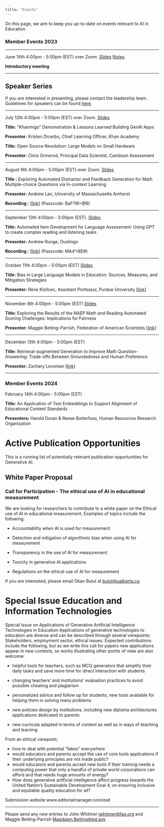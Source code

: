 ```yaml
---
title: "Events"
---
```


On this page, we aim to keep you up-to-date on events relevant to AI in Education.

### **Member Events 2023**

------------------------------------------------------------------------

June 14th 4:00pm - 5:00pm (EST) over Zoom. [Slides](meetings/June2023/slides.html) [Notes](meetings/June14-202.html)

**Introductory meeting**

------------------------------------------------------------------------

## Speaker Series

If you are interested in presenting, please contact the leadership team. Guidelines for speakers can be found [here](guidelines.html).

------------------------------------------------------------------------

July 12th 4:00pm - 5:00pm (EST) over Zoom. [Slides](meetings/July2023/slides.html)

**Title:** "Khanmigo" Demonstration & Lessons Learned Building GenAI Apps

**Presenter:** Kristen Dicerbo, Chief Learning Officer, Khan Academy

**Title:** Open Source Revolution: Large Models on Small Hardware

**Presenter:** Chris Ormerod, Principal Data Scientist, Cambium Assessment

------------------------------------------------------------------------

August 9th 4:00pm - 5:00pm (EST) over Zoom. [Slides](meetings/August2023/slides.html)

**Title :** Exploring Automated Distractor and Feedback Generation for Math Multiple-choice Questions via In-context Learning

**Presenter:** Andrew Lan, University of Massachusetts Amherst

**Recording :** \[[link](https://us06web.zoom.us/rec/share/5o6RtYJJFZgbRRbZBkRfQ9RbuoVnrFN2kFfEAyPRWShEtb-jyrQMmlQK1VfkL707.kgteeW6fkLc5HGnA)\] (Passcode: BaF?W=\@6)

------------------------------------------------------------------------

September 13th 4:00pm - 5:00pm (EST). [Slides](meetings/September2023/slides.html)

**Title:** Automated Item Development for Language Assessment: Using GPT to create complex reading and listening tasks

**Presenter:** Andrew Runge, Duolingo

**Recording :** \[[link](https://us06web.zoom.us/rec/share/4NrrZz3BHsylFTjWaRT5PSZQ7-oqXw0FkuV7igUO26QfY1YcJY5hDYpIj5zcAnYz.mo5Vu0kQERdtpjUP)\] (Passcode: MA4\^r8E#)

------------------------------------------------------------------------

October 11th 4:00pm - 5:00pm (EST) [Slides](meetings/October2023/slides.html)

**Title:** Bias in Large Language Models in Education: Sources, Measures, and Mitigation Strategies

**Presenter:** Réne Kizilcec, Assistant Professor, Purdue University \[[link](https://drive.google.com/file/d/1ln9eJJq4lCOSBscKgvf32eeN_TX5tplH/view?usp=drive_link)\]

------------------------------------------------------------------------

November 8th 4:00pm - 5:00pm (EST) [Slides](meetings/November2023/slides.html)

**Title:** Exploring the Results of the NAEP Math and Reading Automated Scoring Challenges: Implications for Fairness

**Presenter:** Maggie Beiting-Parrish, Federation of American Scientists \[[link](https://drive.google.com/file/d/14aGLApSEGMwDo-LsTbOZo2rMWYreMKE_/view?usp=drive_link)\]

------------------------------------------------------------------------

December 13th 4:00pm - 5:00pm (EST)

**Title:** Retrieval-augmented Generation to Improve Math Question-Answering: Trade-offs Between Groundedness and Human Preference

**Presenter:** Zachary Levonian \[[link](https://drive.google.com/file/d/1x1rHOZVzbfxtdUbGWXPPbMHo0iafAkDk/view?usp=drive_link)\]

------------------------------------------------------------------------

### **Member Events 2024**

February 14th 4:00pm - 5:00pm (EST)

**Title:** An Application of Text Embeddings to Support Alignment of Educational Content Standards

**Presenters:** Harold Doran & Reese Butterfuss, Human Resources Research Organization

# Active Publication Opportunities

This is a running list of potentially relevant publication opportunities for Generative AI.

## White Paper Proposal

### Call for Participation - The ethical use of AI in educational measurement

We are looking for researchers to contribute to a white paper on the Ethical use of AI in educational measurement. Examples of topics include the following:

-   Accountability when AI is used for measurement

-   Detection and mitigation of algorithmic bias when using AI for measurement

-   Transparency in the use of AI for measurement

-   Toxicity in generative AI applications

-   Regulations on the ethical use of AI for measurement

If you are interested, please email Okan Bulut at [bulut\@ualberta.ca](mailto:bulut@ualberta.ca).


# Special Issue Education and Information Technologies

Special Issue on Applications of Generative Artificial Intelligence Technologies in Education Applications of generative technologies to education are diverse and can be described through several viewpoints: Stakeholders, employment sector, ethical issues. Expected contributions include the following, but as we write this call for papers new applications appear in new contexts, so works illustrating other points of view are also welcome:

-   helpful tools for teachers, such as MCQ generators that simplify their daily tasks and save more time for direct interaction with students

-   changing teachers' and institutions' evaluation practices to avoid possible cheating and plagiarism

-   personalized advice and follow up for students, new tools available for helping them in solving many problems

-   new policies design by institutions, including new diploma architectures applications dedicated to parents

-   new curricula adapted in terms of content as well as in ways of teaching and learning

From an ethical viewpoint,

-   how to deal with potential "fakes" everywhere
-   would educators and parents accept the use of core tools applications if their underlying principles are not made public?
-   would educators and parents accept new tools if their training needs a computing power that only a handful of private world corporations can afford and that needs huge amounts of energy?
-   How does generative artificial intelligence affect progress towards the United Nation's Sustainable Development Goal 4, on ensuring inclusive and equitable quality education for all?

Submission website www.editorialmanager.com/eait

------------------------------------------------------------------------

Please send any new entries to John Whitmer [jwhitmer\@fas.org](mailto:jwhitmer@fas.org){.email} and Maggie Beiting-Parrish [Magdalen.Beiting\@ed.gov](mailto:Magdalen.Beiting@ed.gov){.email}
